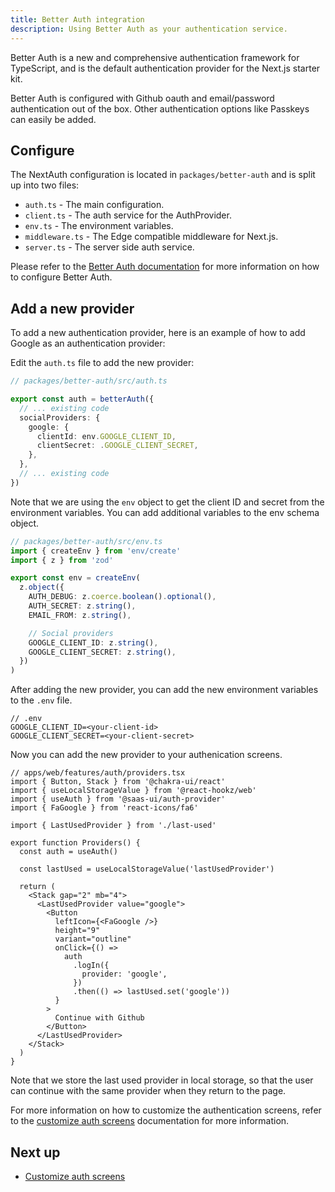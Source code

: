 ```yaml
---
title: Better Auth integration
description: Using Better Auth as your authentication service.
---
```


Better Auth is a new and comprehensive authentication framework for TypeScript, and is the default authentication provider for the Next.js starter kit.

Better Auth is configured with Github oauth and email/password authentication out of the box.
Other authentication options like Passkeys can easily be added.

## Configure

The NextAuth configuration is located in `packages/better-auth` and is split up
into two files:

- `auth.ts` - The main configuration.
- `client.ts` - The auth service for the AuthProvider.
- `env.ts` - The environment variables.
- `middleware.ts` - The Edge compatible middleware for Next.js.
- `server.ts` - The server side auth service.

Please refer to the [Better Auth documentation](https://www.better-auth.com/docs/introduction) for more
information on how to configure Better Auth.

## Add a new provider

To add a new authentication provider, here is an example of how to add Google as an authentication provider:

Edit the `auth.ts` file to add the new provider:

```ts
// packages/better-auth/src/auth.ts

export const auth = betterAuth({
  // ... existing code
  socialProviders: {
    google: {
      clientId: env.GOOGLE_CLIENT_ID,
      clientSecret: .GOOGLE_CLIENT_SECRET,
    },
  },
  // ... existing code
})
```

Note that we are using the `env` object to get the client ID and secret from the environment variables.
You can add additional variables to the env schema object.

```ts
// packages/better-auth/src/env.ts
import { createEnv } from 'env/create'
import { z } from 'zod'

export const env = createEnv(
  z.object({
    AUTH_DEBUG: z.coerce.boolean().optional(),
    AUTH_SECRET: z.string(),
    EMAIL_FROM: z.string(),

    // Social providers
    GOOGLE_CLIENT_ID: z.string(),
    GOOGLE_CLIENT_SECRET: z.string(),
  })
)
```

After adding the new provider, you can add the new environment variables to the `.env` file.

```
// .env
GOOGLE_CLIENT_ID=<your-client-id>
GOOGLE_CLIENT_SECRET=<your-client-secret>
```

Now you can add the new provider to your authenication screens.

```tsx
// apps/web/features/auth/providers.tsx
import { Button, Stack } from '@chakra-ui/react'
import { useLocalStorageValue } from '@react-hookz/web'
import { useAuth } from '@saas-ui/auth-provider'
import { FaGoogle } from 'react-icons/fa6'

import { LastUsedProvider } from './last-used'

export function Providers() {
  const auth = useAuth()

  const lastUsed = useLocalStorageValue('lastUsedProvider')

  return (
    <Stack gap="2" mb="4">
      <LastUsedProvider value="google">
        <Button
          leftIcon={<FaGoogle />}
          height="9"
          variant="outline"
          onClick={() =>
            auth
              .logIn({
                provider: 'google',
              })
              .then(() => lastUsed.set('google'))
          }
        >
          Continue with Github
        </Button>
      </LastUsedProvider>
    </Stack>
  )
}
```

<Info>
  Note that we store the last used provider in local storage, so that the user
  can continue with the same provider when they return to the page.
</Info>

For more information on how to customize the authentication screens, refer to the
[customize auth screens](/docs/nextjs-starter-kit/authentication/customize-auth-screens)
documentation for more information.

## Next up

- [Customize auth screens](/docs/nextjs-starter-kit/authentication/customize-auth-screens)
